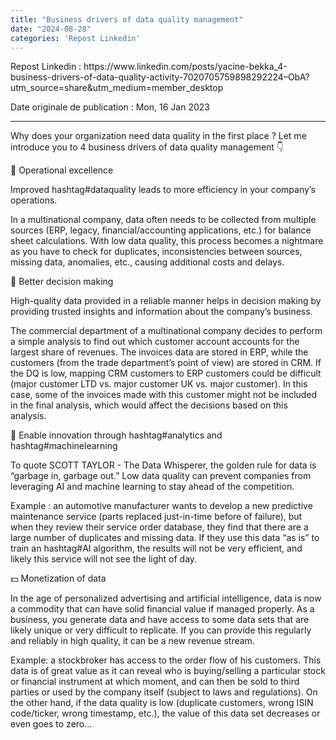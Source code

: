 ---
title: "Business drivers of data quality management"
date: "2024-08-28"
categories: 'Repost Linkedin'
---

Repost Linkedin : https://www.linkedin.com/posts/yacine-bekka_4-business-drivers-of-data-quality-activity-7020705759898292224--ObA?utm_source=share&utm_medium=member_desktop

Date originale de publication : Mon, 16 Jan 2023 

---

Why does your organization need data quality in the first place ? Let me introduce you to 4 business drivers of data quality management 👇

🎯 Operational excellence

Improved hashtag#dataquality leads to more efficiency in your company's operations.

In a multinational company, data often needs to be collected from multiple sources (ERP, legacy, financial/accounting applications, etc.) for balance sheet calculations. With low data quality, this process becomes a nightmare as you have to check for duplicates, inconsistencies between sources, missing data, anomalies, etc., causing additional costs and delays.

🧠 Better decision making

High-quality data provided in a reliable manner helps in decision making by providing trusted insights and information about the company’s business.

The commercial department of a multinational company decides to perform a simple analysis to find out which customer account accounts for the largest share of revenues. The invoices data are stored in ERP, while the customers (from the trade department's point of view) are stored in CRM. If the DQ is low, mapping CRM customers to ERP customers could be difficult (major customer LTD vs. major customer UK vs. major customer). In this case, some of the invoices made with this customer might not be included in the final analysis, which would affect the decisions based on this analysis.

🚀 Enable innovation through hashtag#analytics and hashtag#machinelearning

To quote SCOTT TAYLOR - The Data Whisperer, the golden rule for data is "garbage in, garbage out." Low data quality can prevent companies from leveraging AI and machine learning to stay ahead of the competition.

Example : an automotive manufacturer wants to develop a new predictive maintenance service (parts replaced just-in-time before of failure), but when they review their service order database, they find that there are a large number of duplicates and missing data. If they use this data "as is" to train an hashtag#AI algorithm, the results will not be very efficient, and likely this service will not see the light of day.

💵 Monetization of data

In the age of personalized advertising and artificial intelligence, data is now a commodity that can have solid financial value if managed properly. As a business, you generate data and have access to some data sets that are likely unique or very difficult to replicate. If you can provide this regularly and reliably in high quality, it can be a new revenue stream.

Example: a stockbroker has access to the order flow of his customers. This data is of great value as it can reveal who is buying/selling a particular stock or financial instrument at which moment, and can then be sold to third parties or used by the company itself (subject to laws and regulations). On the other hand, if the data quality is low (duplicate customers, wrong ISIN code/ticker, wrong timestamp, etc.), the value of this data set decreases or even goes to zero…